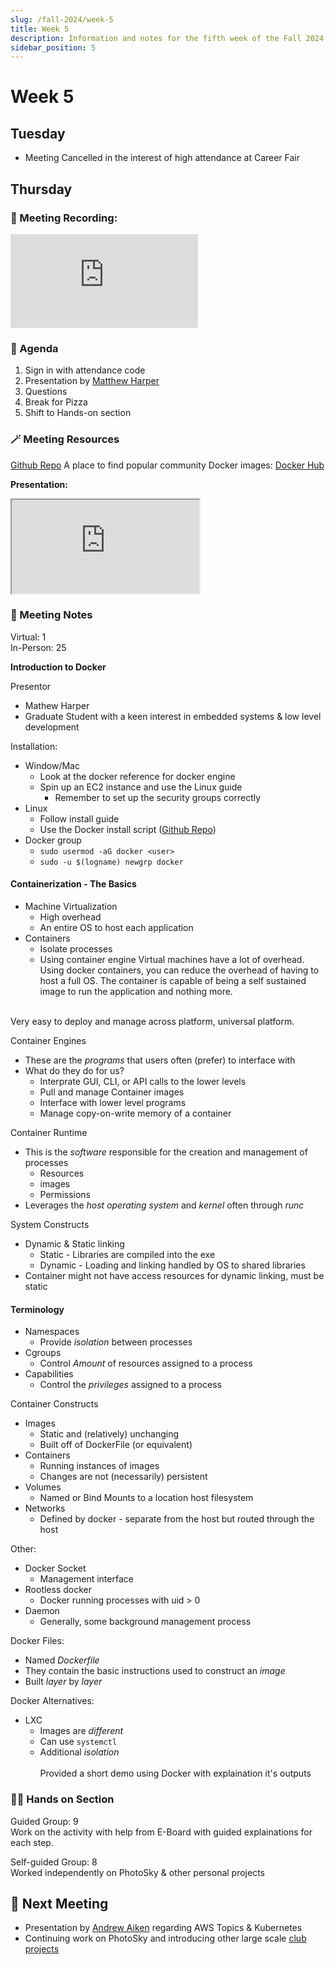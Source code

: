 ```yaml
---
slug: /fall-2024/week-5
title: Week 5
description: Information and notes for the fifth week of the Fall 2024 semester for the UMass Lowell Cloud Computing Club.
sidebar_position: 5
---
```


# Week 5

## Tuesday
- Meeting Cancelled in the interest of high attendance at Career Fair 

## Thursday

### 🎥 Meeting Recording:
<div class="iframe-container">
    <iframe 
        src="https://www.youtube.com/embed/HKu68iscSAQ?si=ypvs-Q8aXCQhJLIs" 
        title="Fall 2024 Week 5" 
        frameborder="0" 
        allow="accelerometer; autoplay; clipboard-write; encrypted-media; gyroscope; picture-in-picture; web-share" 
        referrerpolicy="strict-origin-when-cross-origin" 
        allowfullscreen
        class="responsive-iframe"
        style={{
            borderRadius: '16px'
        }}
    >
    </iframe>
</div>

### 🚩 Agenda
1. Sign in with attendance code
2. Presentation by [Matthew Harper](https://github.com/DaintyJet)
3. Questions
4. Break for Pizza
5. Shift to Hands-on section

### 🪄 Meeting Resources
[Github Repo](https://github.com/UMLCloudComputing/Docker/tree/main)
A place to find popular community Docker images: [Docker Hub](https://hub.docker.com/)

**Presentation:**
<iframe src="https://view.officeapps.live.com/op/embed.aspx?src=https%3A%2F%2Fraw%2Egithubusercontent%2Ecom%3A443%2FUMLCloudComputing%2FDocker%2Frefs%2Fheads%2Fmain%2FSlides%2FDocker%2DPanic%2Dv2%2Epptx&amp;wdAr=1.7724550898203593" 
    style={{ width: '693px', height: '476px', frameBorder: 0, borderRadius: '16px'}}>
</iframe>


### 📓 Meeting Notes
Virtual: 1 <br/>
In-Person: 25 <br/>

**Introduction to Docker**

Presentor 
- Mathew Harper
- Graduate Student with a keen interest in embedded systems & low level development

Installation:
- Window/Mac
    - Look at the docker reference for docker engine
    - Spin up an EC2 instance and use the Linux guide
        - Remember to set up the security groups correctly
- Linux
    - Follow install guide
    - Use the Docker install script ([Github Repo](https://github.com/UMLCloudComputing/Docker/tree/main))
- Docker group
    - `sudo usermod -aG docker <user>`
    - `sudo -u $(logname) newgrp docker`

#### Containerization - The Basics
- Machine Virtualization
    - High overhead
    - An entire OS to host each application
- Containers
    - Isolate processes
    - Using container engine
Virtual machines have a lot of overhead. Using docker containers, you can reduce the overhead of having to host a full OS. The container is capable of being a self sustained image to run the application and nothing more.
<br/>
Very easy to deploy and manage across platform, universal platform. 
<br/>

Container Engines
- These are the *programs* that users often (prefer) to interface with
- What do they do for us?
    - Interprate GUI, CLI, or API calls to the lower levels
    - Pull and manage Container images
    - Interface with lower level programs
    - Manage copy-on-write memory of a container

Container Runtime
- This is the *software* responsible for the creation and management of processes
    - Resources
    - images
    - Permissions
- Leverages the *host operating system* and *kernel* often through *runc*

System Constructs
- Dynamic & Static linking
    - Static - Libraries are compiled into the exe
    - Dynamic - Loading and linking handled by OS to shared libraries
- Container might not have access resources for dynamic linking, must be static


#### Terminology
- Namespaces
    - Provide *isolation* between processes
- Cgroups
    - Control *Amount* of resources assigned to a process
- Capabilities
    - Control the *privileges* assigned to a process

Container Constructs
- Images
    - Static and (relatively) unchanging
    - Built off of DockerFile (or equivalent)
- Containers
    - Running instances of images
    - Changes are not (necessarily) persistent
- Volumes
    - Named or Bind Mounts to a location host filesystem
- Networks
    - Defined by docker - separate from the host but routed through the host

Other:
- Docker Socket
    - Management interface
- Rootless docker
    - Docker running processes with uid > 0
- Daemon
    - Generally, some background management process

Docker Files:
- Named *Dockerfile*
- They contain the basic instructions used to construct an *image*
- Built *layer* by *layer*

Docker Alternatives:
- LXC
    - Images are *different*
    - Can use `systemctl`
    - Additional *isolation*
<br/><br/>
Provided a short demo using Docker with explaination it's outputs

### 🧑‍💻 Hands on Section
Guided Group: 9 <br/>
Work on the activity with help from E-Board with guided explainations for each step.<br/>

Self-guided Group: 8 <br/>
Worked independently on PhotoSky & other personal projects



## 🚀 Next Meeting
- Presentation by [Andrew Aiken](https://github.com/andrew-aiken) regarding AWS Topics & Kubernetes
- Continuing work on PhotoSky and introducing other large scale [club projects](https://github.com/UMLCloudComputing) 